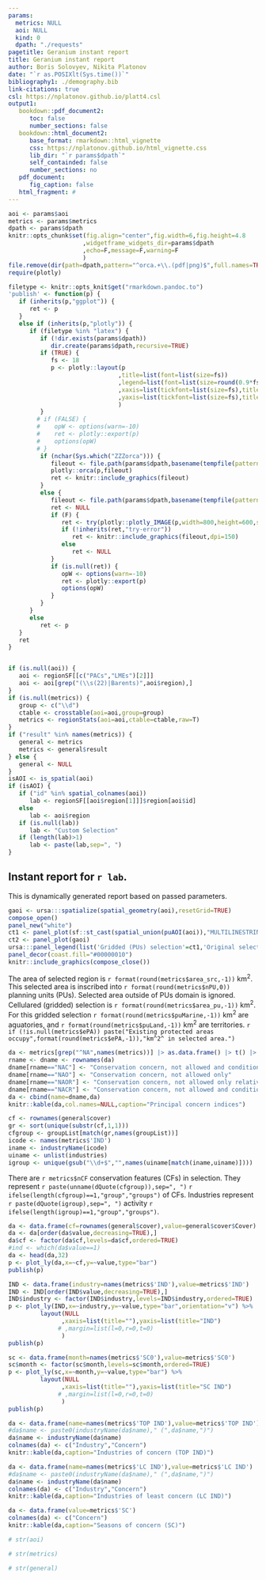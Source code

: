 ```yaml
---
params:
  metrics: NULL
  aoi: NULL
  kind: 0
  dpath: "./requests"
pagetitle: Geranium instant report
title: Geranium instant report
author: Boris Solovyev, Nikita Platonov
date: "`r as.POSIXlt(Sys.time())`"
bibliography1: ./demography.bib
link-citations: true
csl: https://nplatonov.github.io/platt4.csl
output1:
   bookdown::pdf_document2:
      toc: false
      number_sections: false
   bookdown::html_document2:
      base_format: rmarkdown::html_vignette
      css: https://nplatonov.github.io/html_vignette.css
      lib_dir: "`r params$dpath`"
      self_containded: false
      number_sections: no
   pdf_document:
      fig_caption: false
   html_fragment: #
---
```


```r
aoi <- params$aoi
metrics <- params$metrics
dpath <- params$dpath
knitr::opts_chunk$set(fig.align="center",fig.width=6,fig.height=4.8
                     ,widgetframe_widgets_dir=params$dpath
                     ,echo=F,message=F,warning=F
                     )
file.remove(dir(path=dpath,pattern="^orca.+\\.(pdf|png)$",full.names=TRUE,recursive=TRUE))
require(plotly)
```

```r
filetype <- knitr::opts_knit$get("rmarkdown.pandoc.to")
'publish' <- function(p) {
   if (inherits(p,"ggplot")) {
      ret <- p
   }
   else if (inherits(p,"plotly")) {
      if (filetype %in% "latex") {
         if (!dir.exists(params$dpath))
            dir.create(params$dpath,recursive=TRUE)
         if (TRUE) {
            fs <- 18
            p <- plotly::layout(p
                               ,title=list(font=list(size=fs))
                               ,legend=list(font=list(size=round(0.9*fs)))
                               ,xaxis=list(tickfont=list(size=fs),titlefont=list(size=fs))
                               ,yaxis=list(tickfont=list(size=fs),titlefont=list(size=fs))
                               )
         }
        # if (FALSE) { 
        #    opW <- options(warn=-10)
        #    ret <- plotly::export(p)
        #    options(opW)
        # }
         if (nchar(Sys.which("ZZZorca"))) {
            fileout <- file.path(params$dpath,basename(tempfile(pattern="orca",fileext=".pdf")))
            plotly::orca(p,fileout)
            ret <- knitr::include_graphics(fileout)
         }
         else {
            fileout <- file.path(params$dpath,basename(tempfile(pattern="orca",fileext=".png")))
            ret <- NULL
            if (F) {
               ret <- try(plotly::plotly_IMAGE(p,width=800,height=600,scale=1,out_file=fileout))
               if (!inherits(ret,"try-error"))
                  ret <- knitr::include_graphics(fileout,dpi=150)
               else
                  ret <- NULL
            }
            if (is.null(ret)) {
               opW <- options(warn=-10)
               ret <- plotly::export(p)
               options(opW)
            }
         }
      }
      else
         ret <- p
   }
   ret
}
```

```r
```

```r
if (is.null(aoi)) {
   aoi <- regionSF[[c("PACs","LMEs")[2]]]
   aoi <- aoi[grep("(\\s(22)|Barents)",aoi$region),]
}
if (is.null(metrics)) {
   group <- c("\\d")
   ctable <- crosstable(aoi=aoi,group=group)
   metrics <- regionStats(aoi=aoi,ctable=ctable,raw=T)
}
if ("result" %in% names(metrics)) {
   general <- metrics
   metrics <- general$result
} else {
   general <- NULL
}
isAOI <- is_spatial(aoi)
if (isAOI) {
   if ("id" %in% spatial_colnames(aoi))
      lab <- regionSF[[aoi$region[1]]]$region[aoi$id]
   else
      lab <- aoi$region
   if (is.null(lab))
      lab <- "Custom Selection"
   if (length(lab)>1)
      lab <- paste(lab,sep=", ")
}
```

## Instant report for `r lab`.

This is dynamically generated report based on passed parameters.


```r
gaoi <- ursa:::spatialize(spatial_geometry(aoi),resetGrid=TRUE)
compose_open()
panel_new("white")
ct1 <- panel_plot(sf::st_cast(spatial_union(puAOI(aoi)),"MULTILINESTRING"),lwd=1)
ct2 <- panel_plot(gaoi)
ursa:::panel_legend(list('Gridded (PUs) selection'=ct1,'Original selection'=ct2))
panel_decor(coast.fill="#00000010")
knitr::include_graphics(compose_close())
```

The area of selected region is `r format(round(metrics$area_src,-1))` km^2^.
This selected area is inscribed into `r format(round(metrics$nPU,0))` planning units (PUs).
Selected area outside of PUs domain is ignored.
Cellulared (gridded) selection is `r format(round(metrics$area_pu,-1))` km^2^.
For this gridded selection `r format(round(metrics$puMarine,-1))` km^2^ are aquatories,
and `r format(round(metrics$puLand,-1))` km^2^ are territories.
`r if (!is.null(metrics$ePA)) paste("Existing protected areas occupy",format(round(metrics$ePA,-1)),"km^2^ in selected area.")`

```r
da <- metrics[grep("^NA",names(metrics))] |> as.data.frame() |> t() |> as.data.frame()
rname <- dname <- rownames(da)
dname[rname=="NAC"] <- "Conservation concern, not allowed and conditional"
dname[rname=="NAO"] <- "Conservation concern, not allowed only"
dname[rname=="NAOR"] <- "Conservation concern, not allowed only relative"
dname[rname=="NACR"] <- "Conservation concern, not allowed and conditional relative"
da <- cbind(name=dname,da)
knitr::kable(da,col.names=NULL,caption="Principal concern indices")
```


```r
cf <- rownames(general$cover)
gr <- sort(unique(substr(cf,1,1)))
cfgroup <- groupList[match(gr,names(groupList))]
icode <- names(metrics$'IND')
iname <- industryName(icode)
uiname <- unlist(industries)
igroup <- unique(gsub("\\d+$","",names(uiname[match(iname,uiname)])))
```

There are `r metrics$nCF` conservation features (CFs) in selection.
They represent `r paste(unname(dQuote(cfgroup)),sep=", ")` `r ifelse(length(cfgroup)==1,"group","groups")` of CFs.
Industries represent `r paste(dQuote(igroup),sep=", ")` activity `r ifelse(length(igroup)==1,"group","groups")`.

```r
da <- data.frame(cf=rownames(general$cover),value=general$cover$Cover)
da <- da[order(da$value,decreasing=TRUE),]
da$cf <- factor(da$cf,levels=da$cf,ordered=TRUE)
#ind <- which(da$value==1)
da <- head(da,32)
p <- plot_ly(da,x=~cf,y=~value,type="bar")
publish(p)
```

```r
IND <- data.frame(industry=names(metrics$'IND'),value=metrics$'IND')
IND <- IND[order(IND$value,decreasing=TRUE),]
IND$industry <- factor(IND$industry,levels=IND$industry,ordered=TRUE)
p <- plot_ly(IND,x=~industry,y=~value,type="bar",orientation="v") %>%
         layout(NULL
               ,xaxis=list(title=""),yaxis=list(title="IND")
              # ,margin=list(l=0,r=0,t=0)
               )
publish(p)
```

```r
sc <- data.frame(month=names(metrics$'SC0'),value=metrics$'SC0')
sc$month <- factor(sc$month,levels=sc$month,ordered=TRUE)
p <- plot_ly(sc,x=~month,y=~value,type="bar") %>%
         layout(NULL
               ,xaxis=list(title=""),yaxis=list(title="SC IND")
              # ,margin=list(l=0,r=0,t=0)
               )
publish(p)
```

```r
da <- data.frame(name=names(metrics$'TOP IND'),value=metrics$'TOP IND')
#da$name <- paste0(industryName(da$name)," (",da$name,")")
da$name <- industryName(da$name)
colnames(da) <- c("Industry","Concern")
knitr::kable(da,caption="Industries of concern (TOP IND)")
```

```r
da <- data.frame(name=names(metrics$'LC IND'),value=metrics$'LC IND')
#da$name <- paste0(industryName(da$name)," (",da$name,")")
da$name <- industryName(da$name)
colnames(da) <- c("Industry","Concern")
knitr::kable(da,caption="Industries of least concern (LC IND)")
```

```r
da <- data.frame(value=metrics$'SC')
colnames(da) <- c("Concern")
knitr::kable(da,caption="Seasons of concern (SC)")
```

```r
# str(aoi)
```

```r
# str(metrics)
```

```r
# str(general)
```
